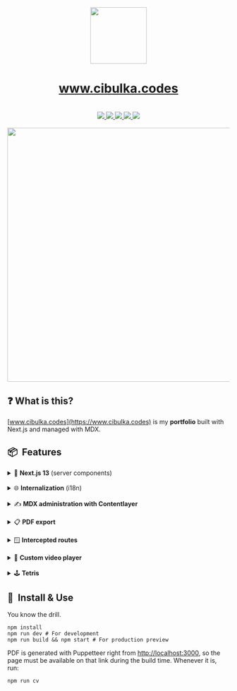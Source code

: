 <div align="center" className="flex flex-col items-center gap-4">
  <img src="https://www.cibulka.codes/onion-dark.png" height="128" width="128" />
  <h1 align="center" className="text-5xl font-bold">
    <a href="https://www.cibulka.codes">www.cibulka.codes</a>
  </h1>
</div>

<br />

<div align="center" className="flex justify-center items-center gap-4">
  <a aria-label="Next.js" href="https://www.nextjs.org">
    <img src="https://img.shields.io/badge/Next.js-black?logo=next.js&labelColor=black" />
  </a>
  <a aria-label="TypeScript" href="https://www.typescriptlang.org/">
    <img src="https://img.shields.io/badge/TypeScript-black?logo=TypeScript&labelColor=black" />
  </a>
  <a aria-label="Tailwind" href="https://tailwindcss.com/">
    <img src="https://img.shields.io/badge/Tailwind_CSS-black?logo=tailwindcss&labelColor=black" />
  </a>
  <a aria-label="MDX" href="https://www.contentlayer.dev">
    <img src="https://img.shields.io/badge/MDX-black?logo=mdx&labelColor=black" />
  </a>
  <a aria-label="My resumé" href="https://www.cibulka.codes/en/cv.pdf">
    <img src="https://img.shields.io/badge/Download_my_resumé!-blue" />
  </a>
</div>

<br />

<img src="https://www.cibulka.codes/screenshot.png" className="mb-12" width="768" height="576" />

## ❓ What is this?

[www.cibulka.codes](https://www.cibulka.codes) is my **portfolio** built with Next.js and managed with MDX.

## 📦  Features

<details>
  <summary>🚧 <strong>Next.js 13</strong> (server components)</summary>
  <br />

Next.js 13 is a [significant update](https://nextjs.org/blog/next-13), introducing the "app directory" with React server components. It packs **very powerful features** focused on performance and security, but was also _relatively unstable_ for some time with a slight learning curve.

The update allows me to handle a lot of things server-side (image generation, fetching and prefetching data, localization), making things faster and more secure. Like in good old PHP days. 🐘

Certain aspects of the sollution still leaves me _somewhat frustrated_ (the lack of in-built internalization sollution, for instance), but ultimately **I'm happy for the switch**.

</details>

<br />

<details>
  <summary>🌐 <strong>Internalization</strong> (i18n)</summary>
  <br />
  
  A point of frustration with Next.js 13. **The previous versions had an in-built solution** for providing multiple language versions of your site - it worked out of the box and very well. 
  
  Next.js 13, however, listed i18n as a "not planned feature". This prompted the community to find its own sollutions, leading to further instability and breaking updates. 
  
  After some months the team finally shared [a guide on how you can implement i18n on your own](https://nextjs.org/docs/app/building-your-application/routing/internationalization). Unfortunately I still find it quite incomplete.

Here's the list of things I miss from the guide:

<details>
  <summary><strong>Root layout</strong></summary>
  <br />

Majority of Next.js sollutions (including the official ones) **expects a "root layout"** directly under the app folder that includes at least the `<html />`. The i18n sollution by Next.js _prevents that_.

✅ **My solution**: Keep root layout and provide the locale parametr through custom header.
<br />

</details>

<details>
  <summary><strong>Custom (and translated) 404 page</strong></summary>
  <br />

One of the solutions requiring the root layout. **No custom 404 page for you with the provided guide**. This includes localization itself - user of any language will see the error message only in english, not in the language of their choice. 🤷

✅ **My solution**: Use root layout with custom header as described above.
<br />

</details>

<details>
  <summary><strong>Unclear SEO for i18n</strong></summary>
  <br />

The provided solution makes the homepage ([https://www.cibulka.codes](https://www.cibulka.codes)) just a **contentless redirect** to the subpath with the suitable (negotiated) locale for the user ([https://www.cibulka.codes/en](https://www.cibulka.codes/en)).

I'm still trying to figure out how hurtful is this for SEO. Currently I believe that it somewhat is (according to my reports in Google Search Console) and it can be fixed only with additional configuration:

1. **Creating sitemap.xml** listing all language versions of your links
2. Having correct metadata setup of **"lang alternates"**, listing the language versions of the site in the `<head />`: `<link rel="alternate" hreflang={YOUR_LANG} href={YOUR_LANG_URL} />`
3. ... Maybe more things should be done?

<br />

</details>

<details>
  <summary><strong>Slower TTFB</strong></summary>
  <br />

At least one, probably 2 redirects are happening on the first load.

```
cibulka.codes > www.cibulka.codes > www.cibulka.codes/en
```

Due to language negotiation this is **hard to cache** (if you want to avoid using the cookies as I do). The lag usually stays around 700ms - which is [not great not terrible](https://www.youtube.com/watch?v=Mg5HOnq7zD0), I suppose.

</details>

</details>

<br />

<details>
  <summary>✍️ <strong>MDX administration with Contentlayer</strong></summary>
  <br />

I love Markdown and I am _obssesed_ with MDX! Here's my reasoning:

1. Even the raw format of your content is **easily readable** for both humans _and_ machines.
2. Each piece of the content can be literally **a file in a folder**. You can query them through filesystem, which is usually quite simple and always very fast.
3. MDX combines interactive JSX components with standard Markdown. This allows you to create **a sort of an API** for a content manager - giving them enough flexibility to use the tools you've prepared for them while limiting the complexity.
4. Due to the simplicity of the format, it is incredibly **easy to convert it** to anything else you need.
5. Let's cut out the middleman! There is **no need for CMS** with this sollution.

A brilliant library [Contentlayer](https://www.contentlayer.dev) turns the MDX files to JSON files during the build step (and creates their TypeScript definitions right away). This works especially well with Next.js 13 and server components, which allows you to leave most of the bulk on the server (and send to the client only the actual content).

</details>

<br />

<details>
  <summary>📋 <strong>PDF export</strong></summary>
  <br />

Creating and maintaining one's CV can be a bit of pain. Duplication is one of the issues: Is your PDF portfolio in sync with your web CV? In all the language versions?

For this reason I've created an [automated page generating my CV in print-friendly format](https://www.cibulka.codes/cv). The content comes from MDX files, that are shared between the website, public API and the CV.

The PDF version of the CV is automated by [a Puppetteer-powered script](https://pptr.dev/). For now I run it manually through NPM script - and whenever I _finally_ learn the GIT actions, this will probably be automated as well. 💪

</details>

<br />

<details>
  <summary>🪟 <strong>Intercepted routes</strong></summary>
  <br />

One of the features of Next.js 13 is an ability to ["intercept routes"](https://nextjs.org/docs/app/building-your-application/routing/intercepting-routes) - **the same URL can act differently** on direct load _or_ if requested from an app.

This is especially useful for **modals**: You want to see a content from URL in the temporary dialogue (without resetting the state of the UI under it), but you want to allow the usage of back/forward buttons. Having separate URLs for the important pieces of content is obviously good for SEO as well.

It was a bit tricky to implement for me: Most of the guides expect the existence of the root layout (which is incompatible with the guidelines for i18n, as written above). I also found the syntax a bit confusing. Ultimately I made it work nonetheless. :)

</details>

<br />

<details>
  <summary>🎥 <strong>Custom video player</strong></summary>
  <br />
  
  Nothing special here, just wanted to have a bit more control on how the video is handled (and frankly it was just fun). There are however still some things to polish (allowing the user to change the time, for instance).
</details>

<br />

<details>
  <summary>🕹️ <strong>Tetris</strong></summary>
  <br />
  
  My portfolio also contains my short at [Tetris game](https://www.cibulka.codes/tetris). Give it a try, eveng if it's a bit addictive! 🍭 Or check [the repo of the project](https://www.github.com/cibulka/react-tetris-ts).
</details>

## 🔧  Install & Use

You know the drill.

```
npm install
npm run dev # For development
npm run build && npm start # For production preview
```

PDF is generated with Puppetteer right from [http://localhost:3000](http://localhost:3000), so the page must be available on that link during the build time. Whenever it is, run:

```
npm run cv
```
